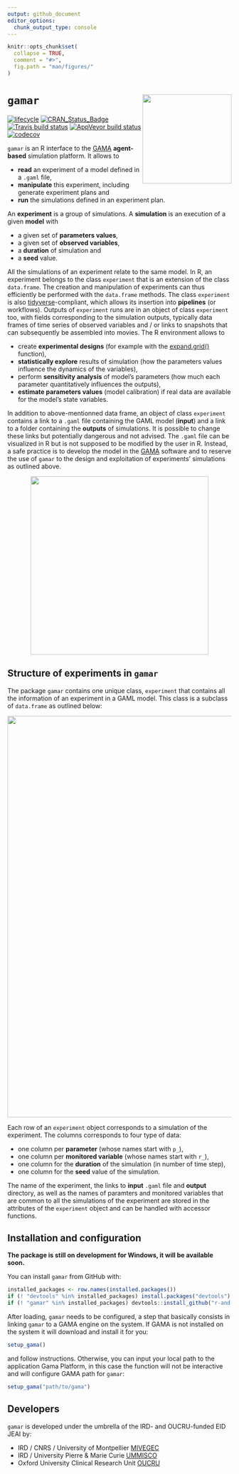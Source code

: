 ```yaml
---
output: github_document
editor_options: 
  chunk_output_type: console
---
```


<!-- README.md is generated from README.Rmd. Please edit that file -->

```r
knitr::opts_chunk$set(
  collapse = TRUE,
  comment = "#>",
  fig.path = "man/figures/"
)
```

# `gamar` <img src="docs/logo.png" align="right" width=200/>

[![lifecycle](https://img.shields.io/badge/lifecycle-experimental-orange.svg)](https://www.tidyverse.org/lifecycle/#experimental)
[![CRAN_Status_Badge](https://www.r-pkg.org/badges/version/gamar)](https://cran.r-project.org/package=gamar)
[![Travis build status](https://travis-ci.org/r-and-gama/gamar.svg?branch=master)](https://travis-ci.org/r-and-gama/gamar)
[![AppVeyor build status](https://ci.appveyor.com/api/projects/status/github/r-and-gama/gamar?branch=master&svg=true)](https://ci.appveyor.com/project/r-and-gama/gamar)
[![codecov](https://codecov.io/gh/meta00/gamar/branch/master/graph/badge.svg?token=UFOLWW6TJG)](https://codecov.io/gh/meta00/gamar)

`gamar` is an R interface to the [GAMA](https://gama-platform.github.io)
**agent-based** simulation platform. It allows to

* **read** an experiment of a model defined in a `.gaml` file,
* **manipulate** this experiment, including generate experiment plans and
* **run** the simulations defined in an experiment plan.

An **experiment** is a group of simulations. A **simulation** is an execution of
a given **model** with

* a given set of **parameters values**,
* a given set of **observed variables**,
* a **duration** of simulation and
* a **seed** value.

All the simulations of an experiment relate to the same model. In R, an 
experiment belongs to the class `experiment` that is an extension of the class
`data.frame`. The creation and manipulation of experiments can thus efficiently
be performed with the `data.frame` methods. The class `experiment` is also
[tidyverse](https://www.tidyverse.org)-compliant, which allows its insertion
into **pipelines** (or workflows). Outputs of `experiment` runs are in an object
of class `experiment` too, with fields corresponding to the simulation outputs,
typically data frames of time series of observed variables and / or links to
snapshots that can subsequently be assembled into movies. The R environment
allows to

* create **experimental designs** (for example with the
[expand.grid()](https://www.rdocumentation.org/packages/base/versions/3.5.1/topics/expand.grid)
function),
* **statistically explore** results of simulation (how the parameters values
influence the dynamics of the variables),
* perform **sensitivity analysis** of model's parameters (how much each
parameter quantitatively influences the outputs),
* **estimate parameters values** (model calibration) if real data are available
for the model's state variables.

In addition to above-mentionned data frame, an object of class `experiment`
contains a link to a `.gaml` file containing the GAML model (**input**) and a
link to a folder containing the **outputs** of simulations. It is possible to
change these links but potentially dangerous and not advised. The `.gaml` file 
can be visualized in R but is not supposed to be modified by the user in R. 
Instead, a safe practice is to develop the model in the [GAMA](https://gama-platform.github.io) software and to reserve the use of
`gamar` to the design and exploitation of experiments' simulations as outlined
above.

<div style="text-align:center">
<img src="man/figures/readme_workflow.png" align="middle" width=400/>
</div>

## Structure of experiments in `gamar`

The package `gamar` contains one unique class, `experiment` that contains all
the information of an experiment in a GAML model. This class is a subclass of
`data.frame` as outlined below:

<div style="text-align:center">
<img src="man/figures/readme_experiment_object.png" align="middle" width=900/>
</div>

Each row of an `experiment` object corresponds to a simulation of the
experiment. The columns corresponds to four type of data:

* one column per **parameter** (whose names start with `p_`),
* one column per **monitored variable** (whose names start with `r_`),
* one column for the **duration** of the simulation (in number of time step),
* one column for the **seed** value of the simulation.

The name of the experiment, the links to **input** `.gaml` file and **output**
directory, as well as the names of paramters and monitored variables that are
common to all the simulations of the experiment are stored in the attributes of
the `experiment` object and can be handled with accessor functions.

## Installation and configuration

**The package is still on development for Windows, it will be available soon.**

You can install `gamar` from GitHub with:

```r
installed_packages <- row.names(installed.packages())
if (! "devtools" %in% installed_packages) install.packages("devtools")
if (! "gamar" %in% installed_packages) devtools::install_github("r-and-gama/gamar")
```

After loading, `gamar` needs to be configured, a step that basically consists in
linking `gamar` to a GAMA engine on the system. If GAMA is not installed on the
system it will download and install it for you:

```r
setup_gama()
```

and follow instructions. Otherwise, you can input your local path to the application Gama Platform, in this case the function will not be interactive and will configure GAMA path for `gamar`:

```r
setup_gama("path/to/gama")
```

## Developers

`gamar` is developed under the umbrella of the IRD- and OUCRU-funded EID JEAI by:

* IRD / CNRS / University of Montpellier [MIVEGEC](https://www.mivegec.ird.fr)
* IRD / University Pierre & Marie Curie [UMMISCO](http://www.ummisco.fr)
* Oxford University Clinical Research Unit [OUCRU](http://www.oucru.org)
